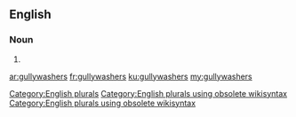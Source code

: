 ==English==

===Noun===
{{head|en}}

# {{plural of|gullywasher}}

[[Category:English plurals]][[Category:English plurals using obsolete wikisyntax]][[Category:English plurals using obsolete wikisyntax]]

[[ar:gullywashers]]
[[fr:gullywashers]]
[[ku:gullywashers]]
[[my:gullywashers]]